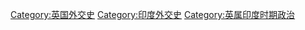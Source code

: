 [[Category:英国外交史|Category:英国外交史]]
[[Category:印度外交史|Category:印度外交史]]
[[Category:英属印度时期政治|Category:英属印度时期政治]]